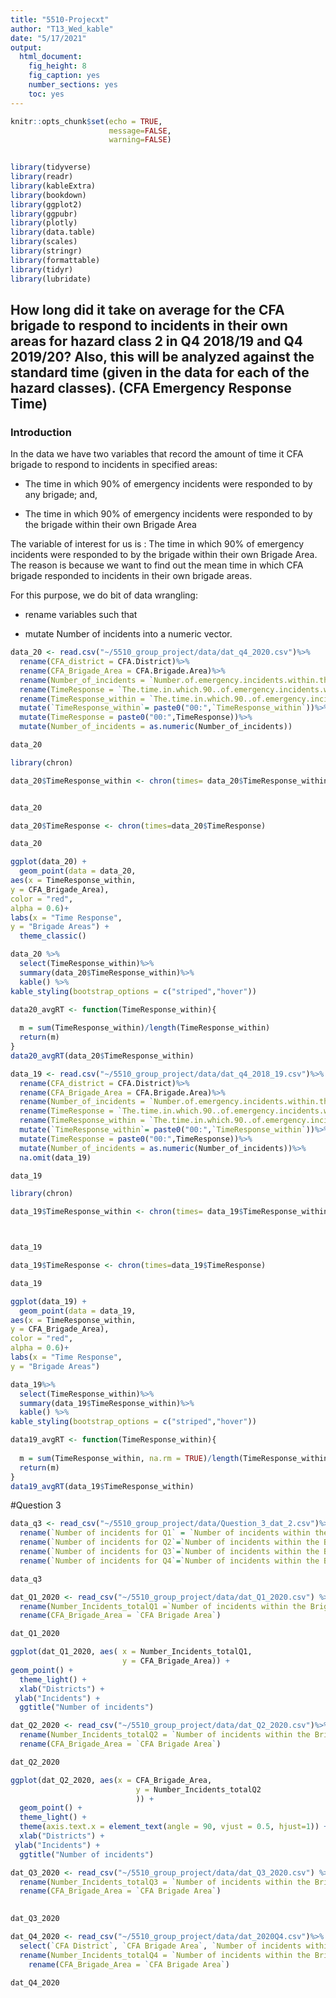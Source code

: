 ---
title: "5510-Projecxt"
author: "T13_Wed_kable"
date: "5/17/2021"
output: 
  html_document: 
    fig_height: 8
    fig_caption: yes
    number_sections: yes
    toc: yes
---

```{r , echo = FALSE, message = FALSE, warning = FALSE, include=FALSE, eval = TRUE}
knitr::opts_chunk$set(echo = TRUE, 
                      message=FALSE, 
                      warning=FALSE)

                    
library(tidyverse)
library(readr)
library(kableExtra)
library(bookdown)
library(ggplot2)
library(ggpubr)
library(plotly)
library(data.table)
library(scales)
library(stringr)      
library(formattable)
library(tidyr)
library(lubridate)
```


## How long did it take on average for the CFA brigade to respond to incidents in their own areas for hazard class 2 in Q4 2018/19 and Q4 2019/20? Also, this will be analyzed against the standard time (given in the data for each of the hazard classes). (CFA Emergency Response Time)


### Introduction 


In the data we have two variables that record the amount of time it CFA brigade to respond to incidents in specified areas: 

 * The time in which 90% of emergency incidents were responded to by any brigade; and, 
 
 * The time in which 90% of emergency incidents were responded to by the brigade within their own Brigade Area
 
The variable of interest for us is : The time in which 90% of emergency incidents were responded to by the brigade within their own Brigade Area. The reason is because we want to find out the mean time in which CFA brigade responded to incidents in their own brigade areas. 

For this purpose, we do bit of data wrangling:

 - rename variables such that 
 
 - mutate Number of incidents into a numeric vector. 
```{r}
data_20 <- read.csv("~/5510_group_project/data/dat_q4_2020.csv")%>%
  rename(CFA_district = CFA.District)%>%
  rename(CFA_Brigade_Area = CFA.Brigade.Area)%>%
  rename(Number_of_incidents = `Number.of.emergency.incidents.within.the.Brigade.Area.for.the.reporting.period.for.Hazard.Class.2`)%>%
  rename(TimeResponse = `The.time.in.which.90..of.emergency.incidents.were.responded.to.by.any.brigade`)%>%
  rename(TimeResponse_within = `The.time.in.which.90..of.emergency.incidents.were.responded.to.by.the.brigade.within.their.own.Brigade.Area`)%>%
  mutate(`TimeResponse_within`= paste0("00:",`TimeResponse_within`))%>%
  mutate(TimeResponse = paste0("00:",TimeResponse))%>%
  mutate(Number_of_incidents = as.numeric(Number_of_incidents))

data_20


```



```{r}
library(chron)

data_20$TimeResponse_within <- chron(times= data_20$TimeResponse_within)


data_20
```

```{r}
data_20$TimeResponse <- chron(times=data_20$TimeResponse)

data_20
```

```{r}
ggplot(data_20) +
  geom_point(data = data_20,
aes(x = TimeResponse_within,
y = CFA_Brigade_Area),
color = "red",
alpha = 0.6)+
labs(x = "Time Response",
y = "Brigade Areas") + 
  theme_classic()

```
```{r}
data_20 %>%
  select(TimeResponse_within)%>%
  summary(data_20$TimeResponse_within)%>%
  kable() %>%
kable_styling(bootstrap_options = c("striped","hover"))
```




```{r}
data20_avgRT <- function(TimeResponse_within){
  
  m = sum(TimeResponse_within)/length(TimeResponse_within)
  return(m)
}
data20_avgRT(data_20$TimeResponse_within)

```


```{r}
data_19 <- read.csv("~/5510_group_project/data/dat_q4_2018_19.csv")%>%
  rename(CFA_district = CFA.District)%>%
  rename(CFA_Brigade_Area = CFA.Brigade.Area)%>%
  rename(Number_of_incidents = `Number.of.emergency.incidents.within.the.Brigade.Area.for.the.reporting.period.for.Hazard.Class.2`)%>%
  rename(TimeResponse = `The.time.in.which.90..of.emergency.incidents.were.responded.to.by.any.brigade`)%>%
  rename(TimeResponse_within = `The.time.in.which.90..of.emergency.incidents.were.responded.to.by.the.brigade.within.their.own.Brigade.Area`)%>%
  mutate(`TimeResponse_within`= paste0("00:",`TimeResponse_within`))%>%
  mutate(TimeResponse = paste0("00:",TimeResponse))%>%
  mutate(Number_of_incidents = as.numeric(Number_of_incidents))%>%
  na.omit(data_19)

data_19  
```
```{r}
library(chron)

data_19$TimeResponse_within <- chron(times= data_19$TimeResponse_within)



data_19
```

```{r}

data_19$TimeResponse <- chron(times=data_19$TimeResponse)

data_19
```

```{r}
ggplot(data_19) +
  geom_point(data = data_19,
aes(x = TimeResponse_within,
y = CFA_Brigade_Area),
color = "red",
alpha = 0.6)+
labs(x = "Time Response",
y = "Brigade Areas")

```



```{r}
data_19%>%
  select(TimeResponse_within)%>%
  summary(data_19$TimeResponse_within)%>%
  kable() %>%
kable_styling(bootstrap_options = c("striped","hover"))
```




```{r}
data19_avgRT <- function(TimeResponse_within){
  
  m = sum(TimeResponse_within, na.rm = TRUE)/length(TimeResponse_within)
  return(m)
}
data19_avgRT(data_19$TimeResponse_within)
```



#Question 3

```{r}
data_q3 <- read_csv("~/5510_group_project/data/Question_3_dat_2.csv")%>%
  rename(`Number of incidents for Q1` = `Number of incidents within the Brigade Area for the reporting period across all Hazard Classes Q1`)%>%
  rename(`Number of incidents for Q2`=`Number of incidents within the Brigade Area for the reporting period across all Hazard Classes Q2`)%>%
  rename(`Number of incidents for Q3`=`Number of incidents within the Brigade Area for the reporting period across all Hazard Classes Q3`)%>%
  rename(`Number of incidents for Q4`=`Number of incidents within the Brigade Area for the reporting period across all Hazard Classes Q4`)

data_q3
```


```{r}
dat_Q1_2020 <- read_csv("~/5510_group_project/data/dat_Q1_2020.csv") %>%
  rename(Number_Incidents_totalQ1 =`Number of incidents within the Brigade Area for the reporting period across all Hazard Classes`)%>%
  rename(CFA_Brigade_Area = `CFA Brigade Area`)

dat_Q1_2020
```


```{r}
ggplot(dat_Q1_2020, aes( x = Number_Incidents_totalQ1, 
                         y = CFA_Brigade_Area)) + 
geom_point() +
  theme_light() +
  xlab("Districts") +  
 ylab("Incidents") +  
  ggtitle("Number of incidents") 
```




```{r}
dat_Q2_2020 <- read_csv("~/5510_group_project/data/dat_Q2_2020.csv")%>%
  rename(Number_Incidents_totalQ2 = `Number of incidents within the Brigade Area for the reporting period across all Hazard Classes`)%>%
  rename(CFA_Brigade_Area = `CFA Brigade Area`)

dat_Q2_2020
```


```{r, eval = TRUE}
ggplot(dat_Q2_2020, aes(x = CFA_Brigade_Area,    
                            y = Number_Incidents_totalQ2 
                            )) + 
  geom_point() +  
  theme_light() +   
  theme(axis.text.x = element_text(angle = 90, vjust = 0.5, hjust=1)) +
  xlab("Districts") +  
 ylab("Incidents") +  
  ggtitle("Number of incidents")  

```









```{r}
dat_Q3_2020 <- read_csv("~/5510_group_project/data/dat_Q3_2020.csv") %>%
  rename(Number_Incidents_totalQ3 = `Number of incidents within the Brigade Area for the reporting period across all Hazard Classes`)%>%
  rename(CFA_Brigade_Area = `CFA Brigade Area`)
  

dat_Q3_2020
```

```{r}
dat_Q4_2020 <- read_csv("~/5510_group_project/data/dat_2020Q4.csv")%>%
  select(`CFA District`, `CFA Brigade Area`, `Number of incidents within the Brigade Area for the reporting period across all Hazard Classes`)%>%
  rename(Number_Incidents_totalQ4 = `Number of incidents within the Brigade Area for the reporting period across all Hazard Classes`)%>%
    rename(CFA_Brigade_Area = `CFA Brigade Area`)
  
dat_Q4_2020
```



